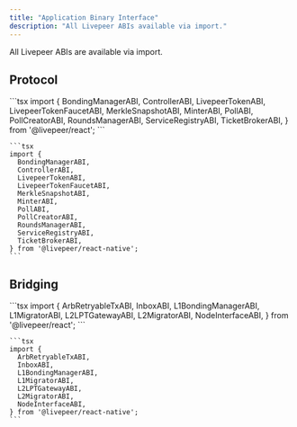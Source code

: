 ```yaml
---
title: "Application Binary Interface"
description: "All Livepeer ABIs available via import."
---
```


All Livepeer ABIs are available via import.

## Protocol

<Tabs>
  <Tab title="React">
    ```tsx 
    import {
      BondingManagerABI,
      ControllerABI,
      LivepeerTokenABI,
      LivepeerTokenFaucetABI,
      MerkleSnapshotABI,
      MinterABI,
      PollABI,
      PollCreatorABI,
      RoundsManagerABI,
      ServiceRegistryABI,
      TicketBrokerABI,
    } from '@livepeer/react';
    ```

  </Tab>
  <Tab title="React Native">

    ```tsx
    import {
      BondingManagerABI,
      ControllerABI,
      LivepeerTokenABI,
      LivepeerTokenFaucetABI,
      MerkleSnapshotABI,
      MinterABI,
      PollABI,
      PollCreatorABI,
      RoundsManagerABI,
      ServiceRegistryABI,
      TicketBrokerABI,
    } from '@livepeer/react-native';
    ```

  </Tab>
</Tabs>

## Bridging

<Tabs>
  <Tab title="React">
    ```tsx 
    import {
      ArbRetryableTxABI,
      InboxABI,
      L1BondingManagerABI,
      L1MigratorABI,
      L2LPTGatewayABI,
      L2MigratorABI,
      NodeInterfaceABI,
    } from '@livepeer/react';
    ```

  </Tab>
  <Tab title="React Native">

    ```tsx
    import {
      ArbRetryableTxABI,
      InboxABI,
      L1BondingManagerABI,
      L1MigratorABI,
      L2LPTGatewayABI,
      L2MigratorABI,
      NodeInterfaceABI,
    } from '@livepeer/react-native';
    ```

  </Tab>
</Tabs>
